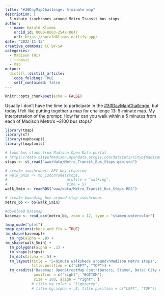 ```yaml
---
title: "#30DayMapChallenge: 5-minute map"
description: |
  5-minute isochrones around Metro Transit bus stops
author:
  - name: Harald Kliems 
    orcid_id: 0000-0003-2542-0047
    url: https://haraldkliems.netlify.app/
date: "2022-11-13"
creative_commons: CC BY-SA
categories:
  - Madison (WI)
  - transit
  - map
output: 
  distill::distill_article:
    code_folding: TRUE
    self_contained: false
---
```



```r
knitr::opts_chunk$set(echo = FALSE)
```
Usually I don't have the time to participate in the [#30DayMapChallenge](https://30daymapchallenge.com/), but today I felt like putting together a map for challenge 13: 5-minute map. My interpretation of the prompt: How far can you walk within a 5 minutes from each of Madison Metro's ~2100 bus stops?

```r
library(tmap)
library(sf)
library(mapboxapi)
library(tmaptools)

# load bus stops from Madison Open Data portal
# https://data-cityofmadison.opendata.arcgis.com/datasets/cityofmadison::metro-transit-bus-stops/explore
stops <- st_read("www/data/Metro_Transit_Bus_Stops.geojson")

# create isochrones. API key required
# walk_5min <- mb_isochrone(stops,
#                           profile = "walking",
#                           time = 5)
walk_5min <- readRDS("www/data/Metro_Transit_Bus_Stops.RDS")
```

```r
# create bounding box around stop isochrones
metro_bb <- bb(walk_5min)

#download basemap
basemap <- read_osm(metro_bb, zoom = 12, type = "stamen-watercolor")

tmap_mode("plot")
tmap_options(check.and.fix = TRUE)
tm_shape(basemap)+
  tm_rgb(alpha = .8) +
tm_shape(walk_5min) +
  tm_polygons(alpha = .3) +
  tm_shape(stops)+
  tm_dots(alpha = .5) +
  tm_layout(title = "5-minute walksheds around\nMadison Metro stops", 
            title.position = c("LEFT", "TOP")) +
  tm_credits("Basemap: OpenStreetMap Contributors, Stamen, Data: City of Madison, Visualization: Harald Kliems",
             position = c("right", "BOTTOM"),
             size = 200, align = "right", )
            # title.bg.color = "lightgrey",
            # title.bg.alpha = .8, title.position = c("LEFT", "TOP"))

```

